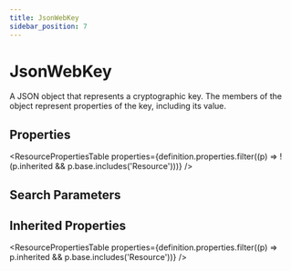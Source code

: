 ```yaml
---
title: JsonWebKey
sidebar_position: 7
---
```



# JsonWebKey

A JSON object that represents a cryptographic key. The members of the object represent properties of the key, including its value.

<Tabs queryString="section">
  <TabItem value="schema" label="Schema" default>

## Properties

<ResourcePropertiesTable
  properties={definition.properties.filter((p) => !(p.inherited && p.base.includes('Resource')))}
/>

## Search Parameters

<SearchParamsTable searchParams={definition.searchParameters} />

## Inherited Properties

<ResourcePropertiesTable properties={definition.properties.filter((p) => p.inherited && p.base.includes('Resource'))} />

  </TabItem>

</Tabs>
